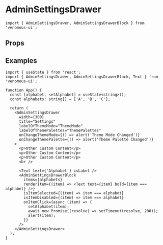 
<Meta of={Stories} />

# AdminSettingsDrawer

```tsx
import { AdminSettingsDrawer, AdminSettingsDrawerBlock } from 'venomous-ui';
```

## Props

<Controls />
<Canvas of={Stories.Default} sourceState="none" />

## Examples

```tsx
import { useState } from 'react';
import { AdminSettingsDrawer, AdminSettingsDrawerBlock, Text } from 'venomous-ui';

function App() {
  const [alphabet, setAlphabet] = useState<string>();
  const alphabets: string[] = ['A', 'B', 'C'];

  return (
    <AdminSettingsDrawer
      width={300}
      title="Settings"
      labelOfThemeMode="ThemeMode"
      labelOfThemePalettes="ThemePalettes"
      onChangeThemeMode={() => alert('Theme Mode Changed')}
      onChangeThemePalette={() => alert('Theme Palette Changed')}
    >
      <p>Other Custom Content</p>
      <p>Other Custom Content</p>
      <p>Other Custom Content</p>
      <br />

      <Text text={'Alphabet'} isLabel />
      <AdminSettingsDrawerBlock
        items={alphabets}
        renderItem={(item) => <Text text={item} bold={item === alphabet} />}
        isItemSelected={(item) => item === alphabet}
        isItemDisabled={(item) => item === alphabet}
        onItemClick={async (item) => {
          setAlphabet(item);
          await new Promise((resolve) => setTimeout(resolve, 200));
          alert(item);
        }}
      />
    </AdminSettingsDrawer>
  );
}
```
